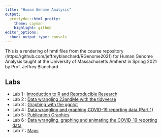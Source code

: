 ```yaml
---
title: "Human Genome Analysis"
output:
  prettydoc::html_pretty:
    theme: cayman
    highlight: github
editor_options: 
  chunk_output_type: console
---
```


This is a rendering of hmtl files from the course repository  (https://github.com/jeffreyblanchard/RGenome2021) for Human Genome Analysis taught at the University of Massachusetts Amherst in Spring 2021 by Prof. Jeffrey Blanchard.

## Labs

* Lab 1 : [Introduction to R and Reproducible Research](HumGen_Lab1_intro.html)
* Lab 2 : [Data wrangling 23andMe with the tidyverse](HumGen_Lab2_datawrangle.html)
* Lab 3 : [Graphing with the ggplot](HumGen_Lab3_datavis.html)
* Lab 4 : [Data wrangling and graphing COVID-19 reporting data (Part 1)](HumGen_Lab4_datavis.html)
* Lab 5 : [Publication Graphics](HumGen_Lab5_pub_graphics.html)
* Lab 6 : [Data wrangling, graphing and animating the COVID-19 reporting data](HumGen_Lab6_datavis.html)
* Lab 7 : [Maps](HumGen_Lab7_maps.html)